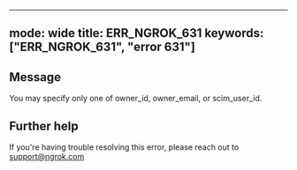 
---
mode: wide
title: ERR_NGROK_631
keywords: ["ERR_NGROK_631", "error 631"]
---

## Message
You may specify only one of owner_id, owner_email, or scim_user_id.




## Further help
If you're having trouble resolving this error, please reach out to [support@ngrok.com](mailto:support@ngrok.com?subject=Help%20with%20ERR_NGROK_631)


